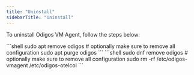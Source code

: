 ```yaml
---
title: "Uninstall"
sidebarTitle: "Uninstall"
---
```


To uninstall Odigos VM Agent, follow the steps below:

<Tabs>
  <Tab title="APT">
    ```shell
    sudo apt remove odigos
    # optionally make sure to remove all configuration
    sudo apt purge odigos
    ```
  </Tab>
  <Tab title="DNF">
    ```shell
    sudo dnf remove odigos
    # optionally make sure to remove all configuration
    sudo rm -rf /etc/odigos-vmagent /etc/odigos-otelcol 
    ```
  </Tab>
</Tabs>
